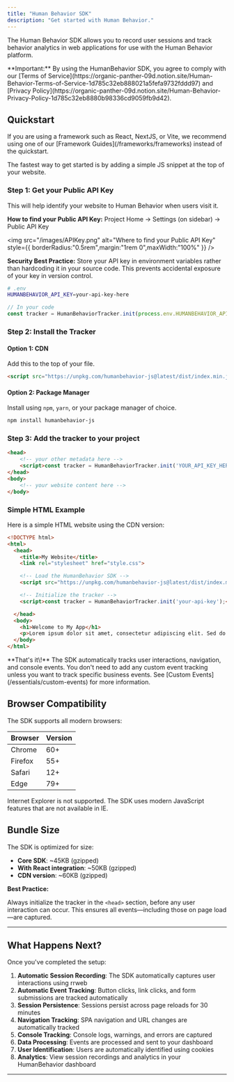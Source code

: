 ```yaml
---
title: "Human Behavior SDK"
description: "Get started with Human Behavior."
---
```


The Human Behavior SDK allows you to record user sessions and track behavior analytics in web applications for use with the Human Behavior platform.

<Warning>
  **Important:** By using the HumanBehavior SDK, you agree to comply with our [Terms of Service](https://organic-panther-09d.notion.site/Human-Behavior-Terms-of-Service-1d785c32eb888021a5fefa9732fddd97) and [Privacy Policy](https://organic-panther-09d.notion.site/Human-Behavior-Privacy-Policy-1d785c32eb8880b98336cd9059fb9d42).
</Warning>

## Quickstart

<Note>
  If you are using a framework such as React, NextJS, or Vite, we recommend using one of our [Framework Guides](/frameworks/frameworks) instead of the quickstart.
</Note>

The fastest way to get started is by adding a simple JS snippet at the top of your website.

### Step 1: Get your Public API Key

This will help identify your website to Human Behavior when users visit it.

<Info>
  <b>How to find your Public API Key:</b> Project Home → Settings (on sidebar) → Public API Key
</Info>

<img
  src="/images/APIKey.png"
  alt="Where to find your Public API Key"
  style={{ borderRadius:"0.5rem",margin:"1rem 0",maxWidth:"100%" }}
/>

<Note>
  <b>Security Best Practice:</b> Store your API key in environment variables rather than hardcoding it in your source code. This prevents accidental exposure of your key in version control.

  <Expandable title="example">

  ```bash
  # .env
  HUMANBEHAVIOR_API_KEY=your-api-key-here
  ```

  ```javascript
  // In your code
  const tracker = HumanBehaviorTracker.init(process.env.HUMANBEHAVIOR_API_KEY);
  ```

  </Expandable>
</Note>

### Step 2: Install the Tracker

#### Option 1: CDN

Add this to the top of your file.

```html
<script src="https://unpkg.com/humanbehavior-js@latest/dist/index.min.js"></script>
```

#### Option 2: Package Manager

Install using `npm`, `yarn`, or your package manager of choice.

```bash
npm install humanbehavior-js
```

### Step 3: Add the tracker to your project

```html
<head>
	<!-- your other metadata here -->
	<script>const tracker = HumanBehaviorTracker.init('YOUR_API_KEY_HERE');</script>
</head>
<body>
	<!-- your website content here -->
</body>
```

### Simple HTML Example

Here is a simple HTML website using the CDN version:

```html
<!DOCTYPE html>
<html>
  <head>
    <title>My Website</title>
    <link rel="stylesheet" href="style.css">

    <!-- Load the HumanBehavior SDK -->
    <script src="https://unpkg.com/humanbehavior-js@latest/dist/index.min.js"></script>

    <!-- Initialize the tracker -->
    <script>const tracker = HumanBehaviorTracker.init('your-api-key');</script>

  </head>
  <body>
    <h1>Welcome to My App</h1>
    <p>Lorem ipsum dolor sit amet, consectetur adipiscing elit. Sed do eiusmod tempor incididunt ut labore et dolore magna aliqua.</p>
  </body>
</html>
```

<Note>
  **That's it\!** The SDK automatically tracks user interactions, navigation, and console events. You don't need to add any custom event tracking unless you want to track specific business events. See [Custom Events](/essentials/custom-events) for more information.
</Note>

## Browser Compatibility

The SDK supports all modern browsers:

| Browser | Version |
| ------- | ------- |
| Chrome  | 60\+    |
| Firefox | 55\+    |
| Safari  | 12\+    |
| Edge    | 79\+    |

<Warning>
  Internet Explorer is not supported. The SDK uses modern JavaScript features that are not available in IE.
</Warning>

## Bundle Size

The SDK is optimized for size:

- **Core SDK**: ~45KB (gzipped)
- **With React integration**: ~50KB (gzipped)
- **CDN version**: ~60KB (gzipped)

<Note>
  <b>Best Practice:</b>

  Always initialize the tracker in the <code>\<head\></code> section, before any user interaction can occur. This ensures all events—including those on page load—are captured.
</Note>

---

## What Happens Next?

Once you've completed the setup:

1. **Automatic Session Recording**: The SDK automatically captures user interactions using rrweb
2. **Automatic Event Tracking**: Button clicks, link clicks, and form submissions are tracked automatically
3. **Session Persistence**: Sessions persist across page reloads for 30 minutes
4. **Navigation Tracking**: SPA navigation and URL changes are automatically tracked
5. **Console Tracking**: Console logs, warnings, and errors are captured
6. **Data Processing**: Events are processed and sent to your dashboard
7. **User Identification**: Users are automatically identified using cookies
8. **Analytics**: View session recordings and analytics in your HumanBehavior dashboard

---